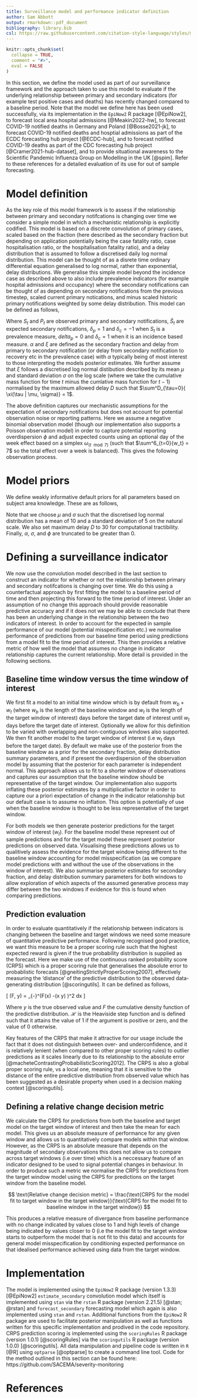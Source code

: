 ```yaml
---
title: Surveillance model and performance indicator definition
author: Sam Abbott
output: rmarkdown::pdf_document
bibliography: library.bib
csl: https://raw.githubusercontent.com/citation-style-language/styles/master/apa-numeric-superscript-brackets.csl
---
```


```r
knitr::opts_chunk$set(
  collapse = TRUE,
  comment = "#>",
  eval = FALSE
)
```

In this section, we define the model used as part of our surveillance framework and the approach taken to use this model to evaluate if the underlying relationship between primary and secondary indicators (for example test positive cases and deaths) has recently changed compared to a baseline period. Note that the model we define here has been used successfully, via its implementation in the `EpiNow2` R package [@EpiNow2], to forecast local area hospital admissions [@Meakin2022-hw], to forecast COVID-19 notified deaths in Germany and Poland [@Bosse2021-jk], to forecast COVID-19 notified deaths and hosptial admissions as part of the ECDC forecasting hub project [@ECDC-hub], and to forecast notified COVID-19 deaths as part of the CDC forecasting hub project [@Cramer2021-hub-dataset], and to provide situational awareness to the Scientific Pandemic Influenza Group on Modelling in the UK [@spim]. Refer to these references for a detailed evaluation of its use for out of sample forecasting.  
 
# Model definition

As the key role of this model framework is to assess if the relationship between primary and secondary notifcations is changing over time we consider a simple model in which a mechanistic relationship is explicitly codified.
This model is based on a discrete convolution of primary cases, scaled based on the fraction (here described as the secondary fraction but depending on application potentially being the case fatality ratio, case hospitalisation ratio, or the hospitalisation fatality ratio), and a delay distribution that is assumed to follow a discretised daily log normal distribution.
This model can be thought of as a disrete time ordinary differential equation generalised to log normal, rather than exponential, delay distributions.
We generalise this simple model beyond the incidence case as described above to also include prevalence indicators (for example hospital admissions and occupancy) where the secondary notifications can be thought of as depending on secondary notifications from the previous timestep, scaled current primary notications, and minus scaled historic primary notifications weighted by some delay distribution. 
This model can be defined as follows,

\begin{equation} 
    \hat{S}_{t} = \delta_p S_{t} + \alpha \left( \delta_p P_{t} + \delta_c \sum_{\tau = 0}^{D} \xi(\tau | \mu, \sigma) P_{t-\tau} \right)
\end{equation}

Where $S_t$ and $P_t$ are observed primary and secondary notifications, $\hat{S}_t$ are expected secondary notifications, $\delta_p = 1$ and $\delta_c = -1$ when $S_t$ is a prevalence measure, $delta_p = 0$ and $\delta_c = 1$ when it is an incidence based measure.
$\alpha$ and $\xi$ are defined as the secondary fraction and delay from primary to secondary notification (or delay from secondary notification to recovery etc in the prevalence case) with $\alpha$ typically being of most interest to those interpreting the models posterior estimates.
We further assume that $\xi$ follows a discretised log normal distibution described by its mean $\mu$ and standard deviation $\sigma$ on the log scale (where we take the cumulative mass function for time $t$ minus the cumlative mass function for $t-1$) normalised by the maximum allowed delay $D$ such that $\sum^D_{\tau=0}{ \xi(\tau | \mu, \sigma)}  = 1$.

The above definition captures our mechanistic assumptions for the expectation of secondary notifications but does not account for potential observation noise or reporting patterns.
Here we assume a negative binomial observation model (though our implementation also supports a Poisson observation model) in order to capture potential reporting overdispersion $\phi$ and adjust expected counts using an optional day of the week effect based on a simplex $\omega_{(t \mod 7)}$ (such that $\sum^6_{t=0}{w_t} = 7$ so the total effect over a week is balanced).
This gives the following observation process. 

\begin{equation} 
    S_{t} \sim \mathrm{NB}\left(\omega_{t \mod 7} \hat{S}_t,  \phi \right)
\end{equation}

# Model priors

We define weakly informative default priors for all parameters based on subject area knowledge. These are as follows,

\begin{align}
    \frac{\omega_{t \mod 7}}{7} &\sim \mathrm{Dirichlet}(1, 1, 1, 1, 1, 1, 1) \\
    \alpha &\sim \mathcal{N}(0.5, 0.25) \\
    \mu &\sim \mathcal{N}(2.19, 0.5) \\
\sigma &\sim \mathcal{N}(0.47, 0.25) \\
\phi &\sim \frac{1}{\sqrt{\mathcal{N}(0, 1)}}
\end{align}

Note that we choose $\mu$ and $\sigma$ such that the discretised log normal distribution has a mean of 10 and a standard deviation of 5 on the natural scale. We also set maximum delay $D$ to 30 for computational tractibility. Finally, $\alpha$, $\sigma$, and $\phi$ are truncated to be greater than 0.

# Defining a surveillance indicator

We now use the convolution model described in the last section to construct an indicator for whether or not the relationship between primary and secondary notifcations is changing over time. 
We do this using a counterfactual approach by first fitting the model to a baseline period of time and then projecting this forward to the time period of interest. 
Under an assumption of no change this approach should provide reasonable predictive accuracy and if it does not we may be able to conclude that there has been an underlying change in the relationship between the two indicators of interest.
In order to account for the expected in sample performance of our model (potential misspecification etc.) we normalise performance of predictions from our baseline time period using predictions from a model fit to the time period of interest. 
This then provides a relative metric of how well the model that assumes no change in indicator relationship captures the current relationship. 
More detail is provided in the following sections.

## Baseline time window versus the time window of interest

We first fit a model to an initial time window which is by default from $w_b + w_t$ (where $w_b$ is the length of the baseline window and $w_t$ is the length of the target window of interest) days before the target date of interest until $w_t$ days before the target date of interest. 
Optionally we allow for this definition to be varied with overlapping and non-contiguous windows also supported. 
We then fit another model to the target window of interest (i.e $w_t$ days before the target date). 
By default we make use of the posterior from the baseline window as a prior for the secondary fraction, delay distribution summary parameters, and if present the overdispersion of the observation model by assuming that the posterior for each parameter is independent normal.
This approach allows  us to fit to a shorter window of observations and captures our assumption that the baseline window should be representative of the target window.
Our implementation also supports inflating these posterior estimates by a multiplicative factor in order to capture our a priori expectation of change in the indicator relationship but our default case is to assume no inflation.
This option is potentially of use when the baseline window is thought to be less representative of the target window.

For both models we then generate posterior predictions for the target window of interest ($w_t$). For the baseline model these represent out of sample predictions and for the target model these represent posterior predictions on observed data.
Visualising these predictions allows us to qualitively assess the evidence for the target window being different to the baseline window accounting for model misspecification (as we compare model predictions with and without the use of the observations in the window of interest).
We also summarise posterior estimates for secondary fraction, and delay distribution summary parameters for both windows to allow exploration of which aspects of the assumed generative process may differ between the two windows if evidence for this is found when comparing predictions.

## Prediction evaluation

In order to evaluate quantitatively if the relationship between indicators is changing between the baseline and target windows we need some measure of quantitative predictive performance. Following recognised good practice, we want this measure to be a proper scoring rule such that the highest expected reward is given if the true probability distribution is supplied as the forecast. Here we make use of the continuous ranked probability score (CRPS) which is a proper scoring rule that generalises the absolute error to probablistic forecasts [@gneitingStrictlyProperScoring2007], effectively measuring the 'distance' of the predictive distribution to the observed data-generating distribution [@scoringutils]. It can be defined as follows, 

\[ \text{CRPS}(F, y) = \int_{-\infty}^\infty \left(F(x) -\mathcal{H}(x \geq y) \right)^2 dx \]

Where $y$ is the true observed value and $F$ the cumulative density function of the predictive distribution. $\mathcal{H}$ is the Heaviside step function and is defined such that it attains the value of 1 if the argument is positive or zero, and the value of 0 otherwise.

Key features of the CRPS that make it attractive for our usage include the fact that it does not distinguish between over- and underconfidence, and it is relatively lenient (when compared to other proper scoring rules) to outlier predictions as it scales linearly due to its relationship to the absolute error [@macheteContrastingProbabilisticScoring2012].
The CRPS is also a global proper scoring rule, vs a local one, meaning that it is sensitive to the distance of the entire predictive distribution from observed value which has been suggested as a desirable property when used in a decision making context [@scoringutils].

## Defining a relative change decision metric

We calculate the CRPS for predictions from both the baseline and target model on the target window of interest and then take the mean for each model.
This gives us an absolute measure of performance for any given window and allows us to quantitatively compare models within that window.
However, as the CRPS is an absolute measure that depends on the magnitude of secondary observations this does not allow us to compare across target windows (i.e over time) which is a neccessary feature of an indicator designed to be used to signal potential changes in behaviour.
In order to produce such a metric we normalise the CRPS for predictions from the target window model using the CRPS for predictions on the target window from the baseline model. 

$$ \text{Relative change decision metric} = \frac{\text{CRPS for the model fit to target window in the target window}}{\text{CRPS for the model fit to baseline window in the target window}} $$

This produces a relative measure of divergance from baseline performance with no change indicated by values close to 1 and high levels of change being indicated by values closer to 0 (i.e the model fit to the target window starts to outperform the model that is not fit to this data) and accounts for general model misspecification by conditioning expected performance on that idealised performance achieved using data from the target window. 

# Implementation

The model is implemented using the `EpiNow2` R package (version 1.3.3) [@EpiNow2] `estimate_secondary` convolution model which itself is implemented using `stan`  via the `rstan` R package (version 2.21.5) [@stan; @rstan] and `forecast_secondary` forecasting model which again is also implemented using `stan` and `rstan`.
Additional functions from the `EpiNow2` R package are used to facilitate posterior manipulation as well as functions written for this specific implementation and prodived in the code repository. CRPS prediction scoring is implemented using the `scoringRules` R package (version 1.0.1) [@scoringRules] via the `scoringutils` R package (version 1.0.0) [@scoringutils].
All data manipulation and pipeline code is written in `R` [@R] using `optparse` [@optparse] to create a command line tool. Code for the method outlined in this section can be found here: https://github.com/SACEMA/severity-monitoring

# References
